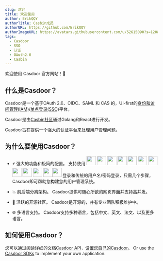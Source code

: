 ```yaml
---
slug: 欢迎
title: 欢迎使用
author: ErikQQY
authorTitle: Casbin成员
authorURL: https://github.com/ErikQQY
authorImageURL: https://avatars.githubusercontent.com/u/52615090?s=120&v=4
tags:
  - Casdoor
  - SSO
  - 认证
  - OAuth2.0
  - Casbin
---
```


欢迎使用 Casdoor 官方网站！👋

## 什么是Casdoor？

Casdoor是一个基于OAuth 2.0、OIDC、SAML 和 CAS 的，UI-first的[身份和访问管理(IAM)](https://en.wikipedia.org/wiki/Identity_management)/[单点登录(SSO)](https://en.wikipedia.org/wiki/Single_sign-on)平台。

Casdoor是由[Casbin社区](https://casbin.org)通过Golang和React进行开发。

Casdoor旨在提供一个强大的认证平台来处理用户管理问题。

## 为什么要使用Casdoor？

* ⚡️ 强大的功能和极简的配置。 支持使用 <img src="https://cdn.casbin.org/img/social_google.png" width="30"></img> <img src="https://cdn.casbin.org/img/social_github.png" width="30"></img> <img src="https://cdn.casbin.org/img/social_facebook.png" width="30"></img> <img src="https://cdn.casbin.org/img/social_twitter.png" width="30"></img> <img src="https://cdn.casbin.org/img/social_linkedin.png" width="30"></img> <img src="https://cdn.casbin.org/img/social_weibo.png" width="30"></img> <img src="https://cdn.casbin.org/img/social_wechat.png" width="30"></img> <img src="https://cdn.casbin.org/img/social_qq.png" width="30"></img> <img src="https://cdn.casbin.org/img/social_dingtalk.png" width="30"></img>   <img src="https://cdn.casbin.org/img/social_gitee.png" width="30"></img>  <img src="https://cdn.casbin.org/img/social_wecom.png" width="30"></img><img src="https://cdn.casbin.org/img/social_gitlab.png" width="30"></img> 登录和传统的用户名/密码登录，只需几个步骤，Casdoor即可帮助您构建您的用户管理系统。

* 💥 前后端分离架构。 Casdoor提供可随心所欲的网页界面并支持高并发。

* 🥂 活跃的开源社区。 Casdoor是开源的，并有专业团队积极维护中。

* 🌐 多语言支持。 Casdoor支持多种语言，包括中文、英文、法文、以及更多语言。


## 如何使用Casdoor？

您可以通过阅读详细的文档[Casdoor API](https://door.casdoor.com/swagger/)，[设置您自己的Casdoor](/docs/basic/server-installation)。 Or use the [Casdoor SDKs](/docs/how-to-connect/sdk) to implement your own application.

